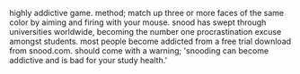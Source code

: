 highly addictive game. method; match  up three or more faces of the same color by aiming and firing with your mouse. snood has swept through universities worldwide, becoming the number one procrastination excuse amongst students. most people become addicted from a free trial download from snood.com.
should come with a warning; 'snooding can become addictive and is bad for your study health.'
{{rfd}}